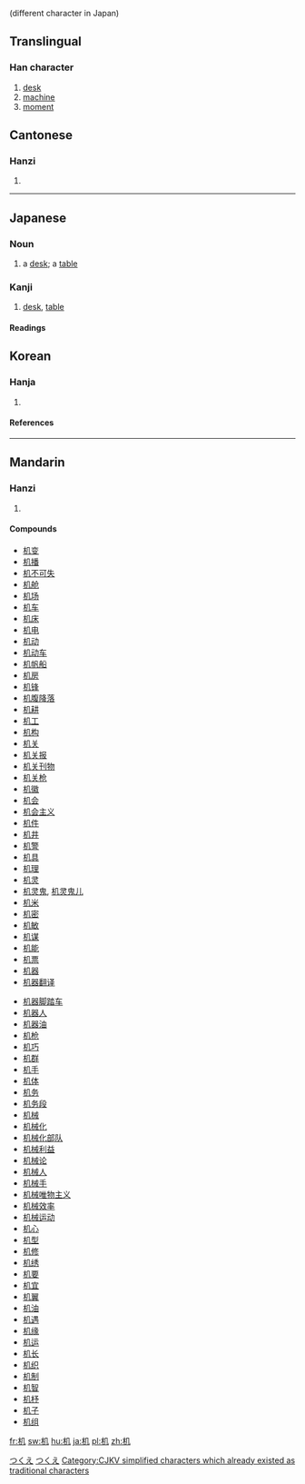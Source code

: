 {{see|機}} (different character in Japan)

==Translingual==
===Han character===
{{Han char|rn=75|rad=木|as=02|sn=6|four=4791<sub>0</sub>|canj=木竹弓 (DHN)}}
# [[desk]]
# [[machine]]
# [[moment]]


==Cantonese==
===Hanzi===
{{yue-hanzi|jyut=|y=gei1}}
# {{defn|Cantonese}}

----

==Japanese==
===Noun===
[[Category:1000_Japanese_basic_words|つくえ]]
{{ja-noun|k|hira=つくえ|rom=tsukue}}

# a [[desk]]; a [[table]]
[[Category:ja:Furniture|つくえ]]
===Kanji===
{{ja-kanji|grade=6|rs=木02}}
# [[desk]], [[table]]
====Readings====
{{ja-readings|on=[[き]] ([[ki]])|kun=[[つくえ]] ([[tsukue]])}}

==Korean==
===Hanja===
{{ko-hanja|hangeul=[[궤]]|eumhun=|rv=gwe|mr=kwe|y=kwey}}
# {{defn|Korean}}

====References====
{{Han ref|kx=0510.120|dkj=14435|hdz=21155.040|uh=673A|ud=26426|bh=C9F3|bd=51699}}
----
==Mandarin==
===Hanzi===
{{cmn-hanzi|tra=機|pin=[[chéng]] ([[cheng2]]), [[jī]] ([[ji1]]), [[tīng]] ([[ting1]])|wg=ch'eng<sup>2</sup>, chi<sup>1</sup>, t'ing<sup>1</sup>}}
# {{defn|Mandarin}}

====Compounds====
{{top2}}
*[[机变]]
*[[机播]]
*[[机不可失]]
*[[机舱]]
*[[机场]]
*[[机车]]
*[[机床]]
*[[机电]]
*[[机动]]
*[[机动车]]
*[[机帆船]]
*[[机房]]
*[[机锋]]
*[[机腹降落]]
*[[机耕]]
*[[机工]]
*[[机构]]
*[[机关]]
*[[机关报]]
*[[机关刊物]]
*[[机关枪]]
*[[机徽]]
*[[机会]]
*[[机会主义]]
*[[机件]]
*[[机井]]
*[[机警]]
*[[机具]]
*[[机理]]
*[[机灵]]
*[[机灵鬼]], [[机灵鬼儿]]
*[[机米]]
*[[机密]]
*[[机敏]]
*[[机谋]]
*[[机能]]
*[[机票]]
*[[机器]]
*[[机器翻译]]
{{mid2}}
*[[机器脚踏车]]
*[[机器人]]
*[[机器油]]
*[[机枪]]
*[[机巧]]
*[[机群]]
*[[机手]]
*[[机体]]
*[[机务]]
*[[机务段]]
*[[机械]]
*[[机械化]]
*[[机械化部队]]
*[[机械利益]]
*[[机械论]]
*[[机械人]]
*[[机械手]]
*[[机械唯物主义]]
*[[机械效率]]
*[[机械运动]]
*[[机心]]
*[[机型]]
*[[机修]]
*[[机绣]]
*[[机要]]
*[[机宜]]
*[[机翼]]
*[[机油]]
*[[机遇]]
*[[机缘]]
*[[机运]]
*[[机长]]
*[[机织]]
*[[机制]]
*[[机智]]
*[[机杼]]
*[[机子]]
*[[机组]]
{{bottom}}
[[Category:CJKV simplified characters which already existed as traditional characters]]

[[fr:机]]
[[sw:机]]
[[hu:机]]
[[ja:机]]
[[pl:机]]
[[zh:机]]